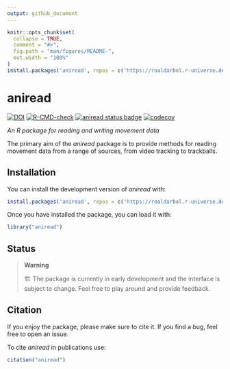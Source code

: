 ```yaml
---
output: github_document
---
```


<!-- README.md is generated from README.Rmd. Please edit that file -->

```r
knitr::opts_chunk$set(
  collapse = TRUE,
  comment = "#>",
  fig.path = "man/figures/README-",
  out.width = "100%"
)
install.packages('aniread', repos = c('https://roaldarbol.r-universe.dev', 'https://cloud.r-project.org'))
```


# aniread
<!-- badges: start -->
[![DOI](https://zenodo.org/badge/DOI/10.5281/zenodo.17352843.svg)](https://doi.org/10.5281/zenodo.17352843)
[![R-CMD-check](https://github.com/roaldarbol/aniread/actions/workflows/R-CMD-check.yaml/badge.svg)](https://github.com/roaldarbol/aniread/actions/workflows/R-CMD-check.yaml)
[![aniread status
badge](https://roaldarbol.r-universe.dev/badges/aniread)](https://roaldarbol.r-universe.dev)
[![codecov](https://codecov.io/gh/roaldarbol/aniread/graph/badge.svg?token=Pf5n3yzLzK)](https://codecov.io/gh/roaldarbol/aniread)
<!-- badges: end -->

*An R package for reading and writing movement data*

The primary aim of the *aniread* package is to provide methods for reading movement data from a range of sources, from video tracking to trackballs.

## Installation

You can install the development version of *aniread* with:

```r
install.packages('aniread', repos = c('https://roaldarbol.r-universe.dev', 'https://cloud.r-project.org'))
```

Once you have installed the package, you can load it with:

```r
library("aniread")
```

## Status
> **Warning**
>
> 🏗️ The package is currently in early development and the interface is subject to change. Feel free to play around and provide feedback.


## Citation {#citation}

If you enjoy the package, please make sure to cite it. If you find a bug, feel free to open an issue. 

To cite *aniread* in publications use:

```r
citation("aniread")
```
